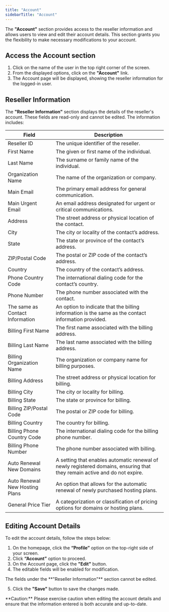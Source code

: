 ```yaml
---
title: "Account"
sidebarTitle: "Account"
---
```


The **"Account"** section provides access to the reseller information and allows users to view and edit their account details.  This section grants you the flexibility to make necessary modifications to your account.

## Access the Account section

1. Click on the name of the user in the top right corner of the screen.
2. From the displayed options, click on the **"Account"** link.
3. The Account page will be displayed, showing the reseller information for the logged-in user.

## Reseller Information

The **"Reseller Information"** section displays the details of the reseller's account. These fields are read-only and cannot be edited. The information includes:

| Field                           | Description                                                                                                               |
| ------------------------------- | ------------------------------------------------------------------------------------------------------------------------- |
| Reseller ID                     | The unique identifier of the reseller.                                                                                    |
| First Name                      | The given or first name of the individual.                                                                                |
| Last Name                       | The surname or family name of the individual.                                                                             |
| Organization Name               | The name of the organization or company.                                                                                  |
| Main Email                      | The primary email address for general communication.                                                                      |
| Main Urgent Email               | An email address designated for urgent or critical communications.                                                        |
| Address                         | The street address or physical location of the contact.                                                                   |
| City                            | The city or locality of the contact’s address.                                                                            |
| State                           | The state or province of the contact’s address.                                                                           |
| ZIP/Postal Code                 | The postal or ZIP code of the contact’s address.                                                                          |
| Country                         | The country of the contact’s address.                                                                                     |
| Phone Country Code              | The international dialing code for the contact’s country.                                                                 |
| Phone Number                    | The phone number associated with the contact.                                                                             |
| The same as Contact Information | An option to indicate that the billing information is the same as the contact information provided.                       |
| Billing First Name              | The first name associated with the billing address.                                                                       |
| Billing Last Name               | The last name associated with the billing address.                                                                        |
| Billing Organization Name       | The organization or company name for billing purposes.                                                                    |
| Billing Address                 | The street address or physical location for billing.                                                                      |
| Billing City                    | The city or locality for billing.                                                                                         |
| Billing State                   | The state or province for billing.                                                                                        |
| Billing ZIP/Postal Code         | The postal or ZIP code for billing.                                                                                       |
| Billing Country                 | The country for billing.                                                                                                  |
| Billing Phone Country Code      | The international dialing code for the billing phone number.                                                              |
| Billing Phone Number            | The phone number associated with billing.                                                                                 |
| Auto Renewal New Domains        | A setting that enables automatic renewal of newly registered domains, ensuring that they remain active and do not expire. |
| Auto Renewal New Hosting Plans  | An option that allows for the automatic renewal of newly purchased hosting plans.                                         |
| General Price Tier              | A categorization or classification of pricing options for domains or hosting plans.                                       |

## Editing Account Details

To edit the account details, follow the steps below:

1. On the homepage, click the **“Profile”** option on the top-right side of your screen.
2. Click **“Account”** option to proceed.
3. On the Account page, click the **"Edit"** button.
4. The editable fields will be enabled for modification.

<Note>
The fields under the **"Reseller Information"** section cannot be edited.
</Note>

5. Click the **"Save"** button to save the changes made.

<Warning>
**Caution:**
Please exercise caution when editing the account details and ensure that the information entered is both accurate and up-to-date.
</Warning>